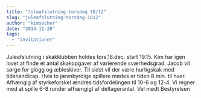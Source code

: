 ```yaml
---
title: "Juleafslutning torsdag 18/12"
slug: "juleafslutning-torsdag-1812"
author: "kimsecher"
date: "2014-11-28"
tags: 
  - "invitationer"
---
```


Juleafslutning i skakklubben holdes tors.18.dec. start 19.15. Kim har igen lovet at finde et antal skakopgaver af varierende sværhedsgrad. Jacob vil sørge for glögg og æbleskiver. Til sidst vil der være hurtigskak med tidshandicap. Hvis to jævnbyrdige spillere mødes er tiden 8 min. til hver. Afhængig af styrkeforskel ændres tidsfordelingen til 10-6 og 12-4. Vi regner med at spille 6-8 runder afhængigt af deltagerantal. Vel mødt Bestyrelsen
